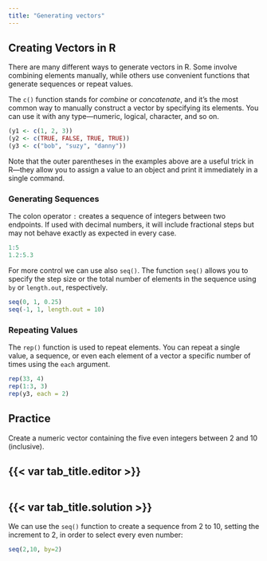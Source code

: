 ```yaml
---
title: "Generating vectors"
---
```


## Creating Vectors in R

There are many different ways to generate vectors in R. Some involve combining elements manually, while others use convenient functions that generate sequences or repeat values. 

The `c()` function stands for *combine* or *concatenate*, and it's the most common way to manually construct a vector by specifying its elements. You can use it with any type—numeric, logical, character, and so on.

```r
(y1 <- c(1, 2, 3))
(y2 <- c(TRUE, FALSE, TRUE, TRUE))
(y3 <- c("bob", "suzy", "danny"))
```

::: {.callout-note}

Note that the outer parentheses in the examples above are a useful trick in R—they allow you to assign a value to an object and print it immediately in a single command.

:::

### Generating Sequences

The colon operator `:` creates a sequence of integers between two endpoints. If used with decimal numbers, it will include fractional steps but may not behave exactly as expected in every case.

```r
1:5
1.2:5.3
```

For more control we can use also `seq()`. The function `seq()` allows you to specify the step size or the total number of elements in the sequence using `by` or `length.out`, respectively.

```r
seq(0, 1, 0.25)
seq(-1, 1, length.out = 10)
```

### Repeating Values

The `rep()` function is used to repeat elements. You can repeat a single value, a sequence, or even each element of a vector a specific number of times using the `each` argument.

```r
rep(33, 4)
rep(1:3, 3)
rep(y3, each = 2)
```

::: practice

## Practice

Create a numeric vector containing the five even integers between 2 and 10 (inclusive).

:::: {.panel-tabset}
## {{< var tab_title.editor >}}

```webr-r
```

## {{< var tab_title.solution >}}

We can use the `seq()` function to create a sequence from 2 to 10, setting the increment to 2, in order to select every even number:

```r
seq(2,10, by=2)
```
::::

:::
